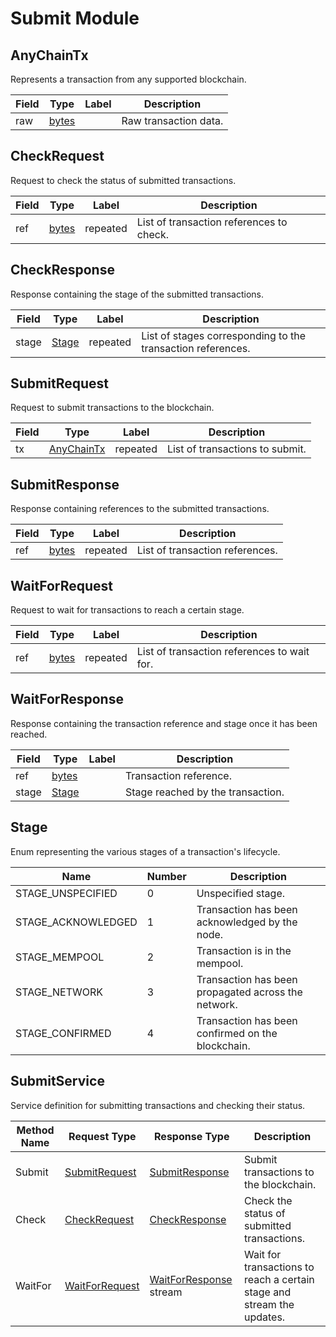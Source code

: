 # Submit Module

<a name="utxorpc-submit-v1-AnyChainTx"></a>

## AnyChainTx

Represents a transaction from any supported blockchain.

| Field | Type            | Label | Description           |
| ----- | --------------- | ----- | --------------------- |
| raw   | [bytes](#bytes) |       | Raw transaction data. |

<a name="utxorpc-submit-v1-CheckRequest"></a>

## CheckRequest

Request to check the status of submitted transactions.

| Field | Type            | Label    | Description                              |
| ----- | --------------- | -------- | ---------------------------------------- |
| ref   | [bytes](#bytes) | repeated | List of transaction references to check. |

<a name="utxorpc-submit-v1-CheckResponse"></a>

## CheckResponse

Response containing the stage of the submitted transactions.

| Field | Type                              | Label    | Description                                                 |
| ----- | --------------------------------- | -------- | ----------------------------------------------------------- |
| stage | [Stage](#utxorpc-submit-v1-Stage) | repeated | List of stages corresponding to the transaction references. |

<a name="utxorpc-submit-v1-SubmitRequest"></a>

## SubmitRequest

Request to submit transactions to the blockchain.

| Field | Type                                        | Label    | Description                     |
| ----- | ------------------------------------------- | -------- | ------------------------------- |
| tx    | [AnyChainTx](#utxorpc-submit-v1-AnyChainTx) | repeated | List of transactions to submit. |

<a name="utxorpc-submit-v1-SubmitResponse"></a>

## SubmitResponse

Response containing references to the submitted transactions.

| Field | Type            | Label    | Description                     |
| ----- | --------------- | -------- | ------------------------------- |
| ref   | [bytes](#bytes) | repeated | List of transaction references. |

<a name="utxorpc-submit-v1-WaitForRequest"></a>

## WaitForRequest

Request to wait for transactions to reach a certain stage.

| Field | Type            | Label    | Description                                 |
| ----- | --------------- | -------- | ------------------------------------------- |
| ref   | [bytes](#bytes) | repeated | List of transaction references to wait for. |

<a name="utxorpc-submit-v1-WaitForResponse"></a>

## WaitForResponse

Response containing the transaction reference and stage once it has been reached.

| Field | Type                              | Label | Description                       |
| ----- | --------------------------------- | ----- | --------------------------------- |
| ref   | [bytes](#bytes)                   |       | Transaction reference.            |
| stage | [Stage](#utxorpc-submit-v1-Stage) |       | Stage reached by the transaction. |

<a name="utxorpc-submit-v1-Stage"></a>

## Stage

Enum representing the various stages of a transaction&#39;s lifecycle.

| Name               | Number | Description                                         |
| ------------------ | ------ | --------------------------------------------------- |
| STAGE_UNSPECIFIED  | 0      | Unspecified stage.                                  |
| STAGE_ACKNOWLEDGED | 1      | Transaction has been acknowledged by the node.      |
| STAGE_MEMPOOL      | 2      | Transaction is in the mempool.                      |
| STAGE_NETWORK      | 3      | Transaction has been propagated across the network. |
| STAGE_CONFIRMED    | 4      | Transaction has been confirmed on the blockchain.   |

<a name="utxorpc-submit-v1-SubmitService"></a>

## SubmitService

Service definition for submitting transactions and checking their status.

| Method Name | Request Type                                        | Response Type                                                | Description                                                            |
| ----------- | --------------------------------------------------- | ------------------------------------------------------------ | ---------------------------------------------------------------------- |
| Submit      | [SubmitRequest](#utxorpc-submit-v1-SubmitRequest)   | [SubmitResponse](#utxorpc-submit-v1-SubmitResponse)          | Submit transactions to the blockchain.                                 |
| Check       | [CheckRequest](#utxorpc-submit-v1-CheckRequest)     | [CheckResponse](#utxorpc-submit-v1-CheckResponse)            | Check the status of submitted transactions.                            |
| WaitFor     | [WaitForRequest](#utxorpc-submit-v1-WaitForRequest) | [WaitForResponse](#utxorpc-submit-v1-WaitForResponse) stream | Wait for transactions to reach a certain stage and stream the updates. |
